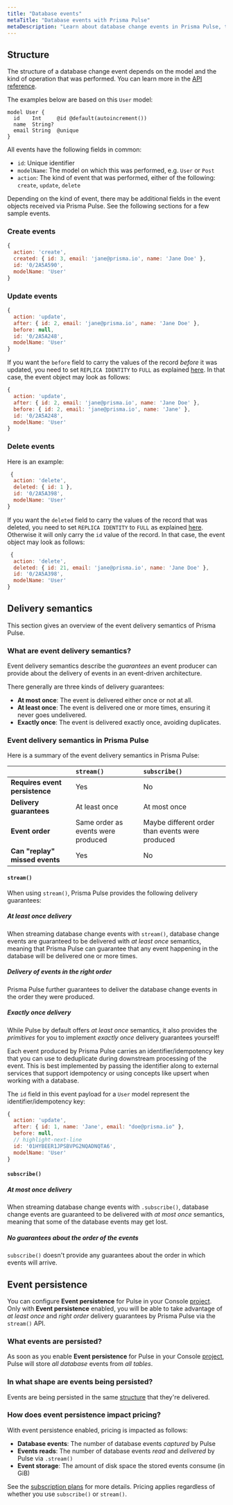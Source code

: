 ```yaml
---
title: "Database events"
metaTitle: "Database events with Prisma Pulse"
metaDescription: "Learn about database change events in Prisma Pulse, their structure, delivery semantics, and more."
---
```


## Structure

The structure of a database change event depends on the model and the kind of operation that was performed. You can learn more in the [API reference](/pulse/api-reference).

The examples below are based on this `User` model:

```prisma
model User {
  id    Int     @id @default(autoincrement())
  name  String?
  email String  @unique
}
```

All events have the following fields in common:

- `id`: Unique identifier
- `modelName`: The model on which this was performed, e.g. `User` or `Post`
- `action`: The kind of event that was performed, either of the following: `create`, `update`, `delete`

Depending on the kind of event, there may be additional fields in the event objects received via Prisma Pulse. See the following sections for a few sample events.

### Create events

```js
{
  action: 'create',
  created: { id: 3, email: 'jane@prisma.io', name: 'Jane Doe' },
  id: '0/2A5A590',
  modelName: 'User'
}
```

### Update events

```js
{
  action: 'update',
  after: { id: 2, email: 'jane@prisma.io', name: 'Jane Doe' },
  before: null,
  id: '0/2A5A248',
  modelName: 'User'
}
```

If you want the `before` field to carry the values of the record _before_ it was updated, you need to set `REPLICA IDENTITY` to `FULL` as explained [here](/pulse/database-setup/general-database-instructions#replica-identity). In that case, the event object may look as follows:

```js
{
  action: 'update',
  after: { id: 2, email: 'jane@prisma.io', name: 'Jane Doe' },
  before: { id: 2, email: 'jane@prisma.io', name: 'Jane' },
  id: '0/2A5A248',
  modelName: 'User'
}
```

### Delete events

Here is an example:

```js
 {
  action: 'delete',
  deleted: { id: 1 },
  id: '0/2A5A398',
  modelName: 'User'
}
```

If you want the `deleted` field to carry the values of the record that was deleted, you need to set `REPLICA IDENTITY` to `FULL` as explained [here](/pulse/database-setup/general-database-instructions#replica-identity). Otherwise it will only carry the `id` value of the record. In that case, the event object may look as follows:

```js
 {
  action: 'delete',
  deleted: { id: 21, email: 'jane@prisma.io', name: 'Jane Doe' },
  id: '0/2A5A398',
  modelName: 'User'
}
```

## Delivery semantics

This section gives an overview of the event delivery semantics of Prisma Pulse.

### What are event delivery semantics?

Event delivery semantics describe the _guarantees_ an event producer can provide about the delivery of events in an event-driven architecture.

There generally are three kinds of delivery guarantees:

- **At most once**: The event is delivered either once or not at all.
- **At least once**: The event is delivered one or more times, ensuring it never goes undelivered.
- **Exactly once**: The event is delivered exactly once, avoiding duplicates.

### Event delivery semantics in Prisma Pulse

Here is a summary of the event delivery semantics in Prisma Pulse:

|                                | `stream()`                         | `subscribe()`                                   |
| :----------------------------- | :--------------------------------- | :---------------------------------------------- |
| **Requires event persistence** | Yes                                | No                                              |
| **Delivery guarantees**        | At least once                      | At most once                                    |
| **Event order**                | Same order as events were produced | Maybe different order than events were produced |
| **Can "replay" missed events** | Yes                                | No                                              |

#### `stream()`

When using `stream()`, Prisma Pulse provides the following delivery guarantees:

##### At least once delivery

When streaming database change events with `stream()`, database change events are guaranteed to be delivered with _at least once_ semantics, meaning that Prisma Pulse can guarantee that any event happening in the database will be delivered one or more times.

##### Delivery of events in the right order

Prisma Pulse further guarantees to deliver the database change events in the order they were produced.

##### Exactly once delivery

While Pulse by default offers _at least once_ semantics, it also provides the _primitives_ for you to implement _exactly once_ delivery guarantees yourself!

Each event produced by Prisma Pulse carries an identifier/idempotency key that you can use to deduplicate during downstream processing of the event. This is best implemented by passing the identifier along to external services that support idempotency or using concepts like upsert when working with a database.

The `id` field in this event payload for a `User` model represent the identifier/idempotency key:

```js
{
  action: 'update',
  after: { id: 1, name: 'Jane', email: "doe@prisma.io" },
  before: null,
  // highlight-next-line
  id: '01HYBEER1JPSBVPG2NQADNQTA6',
  modelName: 'User'
}
```

#### `subscribe()`

##### At most once delivery

When streaming database change events with `.subscribe()`, database change events are guaranteed to be delivered with _at most once_ semantics, meaning that some of the database events may get lost.

##### No guarantees about the order of the events

`subscribe()` doesn't provide any guarantees about the order in which events will arrive.

## Event persistence

You can configure **Event persistence** for Pulse in your Console [project](/platform/about#project). Only with **Event persistence** enabled, you will be able to take advantage of _at least once_ and _right order_ delivery guarantees by Prisma Pulse via the `stream()` API.

### What events are persisted?

As soon as you enable **Event persistence** for Pulse in your Console [project](/platform/about#project), Pulse will store _all database_ events from _all tables_.

### In what shape are events being persisted?

Events are being persisted in the same [structure](#structure) that they're delivered.

### How does event persistence impact pricing?

With event persistence enabled, pricing is impacted as follows:

- **Database events**: The number of database events _captured_ by Pulse
- **Events reads**: The number of database events _read_ and _delivered_ by Pulse via `.stream()`
- **Event storage**: The amount of disk space the stored events consume (in GiB)

See the [subscription plans](https://www.prisma.io/pricing) for more details. Pricing applies regardless of whether you use `subscribe()` or `stream()`.
